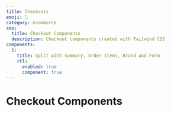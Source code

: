 ```yaml
---
title: Checkouts
emoji: 🧾
category: ecommerce
seo:
  title: Checkout Components
  description: Checkout components created with Tailwind CSS
components:
  1:
    title: Split with Summary, Order Items, Brand and Form
    rtl:
      enabled: true
      component: true
---
```


# Checkout Components

<List
  componentsData={componentsArray}
  componentContainer={componentContainer}
/>
